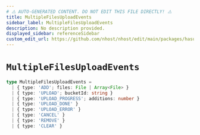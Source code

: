 ```yaml
---
# ⚠️ AUTO-GENERATED CONTENT. DO NOT EDIT THIS FILE DIRECTLY! ⚠️
title: MultipleFilesUploadEvents
sidebar_label: MultipleFilesUploadEvents
description: No description provided.
displayed_sidebar: referenceSidebar
custom_edit_url: https://github.com/nhost/nhost/edit/main/packages/hasura-storage-js/src/packages/hasura-storage-js/src/machines/multiple-files-upload.ts#L18
---
```


# `MultipleFilesUploadEvents`

```ts
type MultipleFilesUploadEvents =
  | { type: 'ADD'; files: File | Array<File> }
  | { type: 'UPLOAD'; bucketId: string }
  | { type: 'UPLOAD_PROGRESS'; additions: number }
  | { type: 'UPLOAD_DONE' }
  | { type: 'UPLOAD_ERROR' }
  | { type: 'CANCEL' }
  | { type: 'REMOVE' }
  | { type: 'CLEAR' }
```
